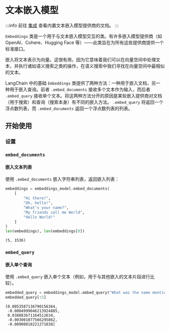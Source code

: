 # 文本嵌入模型

:::info
前往 [集成](/docs/integrations/text_embedding/) 查看内置文本嵌入模型提供商的文档。
:::

`Embeddings` 类是一个用于与文本嵌入模型交互的类。有许多嵌入模型提供商（如 OpenAI、Cohere、Hugging Face 等）——此类旨在为所有这些提供商提供一个标准接口。

嵌入将文本表示为向量。这很有用，因为它意味着我们可以在向量空间中处理文本，并执行诸如语义搜索之类的操作，在语义搜索中我们寻找在向量空间中最相似的文本。

LangChain 中的基础 `Embeddings` 类提供了两种方法：一种用于嵌入文档，另一种用于嵌入查询。前者 `.embed_documents` 接收多个文本作为输入，而后者 `.embed_query` 接收单个文本。将这两种方法分开的原因是某些嵌入提供商对文档（用于搜索）和查询（搜索本身）有不同的嵌入方法。
`.embed_query` 将返回一个浮点数列表，而 `.embed_documents` 返回一个浮点数列表的列表。

## 开始使用

### 设置


<EmbeddingTabs customVarName="embeddings_model" />

### `embed_documents`
#### 嵌入文本列表

使用 `.embed_documents` 嵌入字符串列表，返回嵌入列表：

```python
embeddings = embeddings_model.embed_documents(
    [
        "Hi there!",
        "Oh, hello!",
        "What's your name?",
        "My friends call me World",
        "Hello World!"
    ]
)
len(embeddings), len(embeddings[0])
```

```output
(5, 1536)
```


### `embed_query`
#### 嵌入单个查询
使用 `.embed_query` 嵌入单个文本（例如，用于与其他嵌入的文本片段进行比较）。

```python
embedded_query = embeddings_model.embed_query("What was the name mentioned in the conversation?")
embedded_query[:5]
```

```output
[0.0053587136790156364,
 -0.0004999046213924885,
 0.038883671164512634,
 -0.003001077566295862,
 -0.00900818221271038]
```

